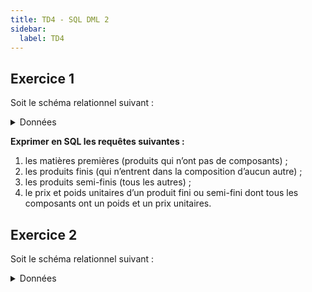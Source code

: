 ```yaml
---
title: TD4 - SQL DML 2
sidebar:
  label: TD4
---
```



## Exercice 1

Soit le schéma relationnel suivant :


<ProduitsDB />


<details>
    <summary>Données</summary>

    <DBproduit />

</details>

**Exprimer en SQL les requêtes suivantes :**

1. les matières premières (produits qui n’ont pas de composants) ;
2. les produits finis (qui n’entrent dans la composition d’aucun autre) ;
3. les produits semi-finis (tous les autres) ;
4. le prix et poids unitaires d’un produit fini ou semi-fini dont tous les composants ont un poids et un prix unitaires.

## Exercice 2

Soit le schéma relationnel suivant :


<Personnes />

<details>
    <summary>Données</summary>
<Table
  sqliteDB="public/sample/personnes.sqlite"
  title="Personnes"
  query={`
SELECT * 
FROM Personnes
`}
/>

</details>

**Quels sont les personnes qui ont le même responsable que p4 ?**

## Exercice 3

En reprendant le schéma relationnel de la base de données fil rouge :


<TextDB />


<details>
  <summary>Données de la base</summary>

  <DBecommerce2 />
</details>

Répondez aux questions suivantes :

1. Calculer le montant de chaque détail de commande du client numéro 1

2. Calculer le montant commandé des produits `Pantalon`

3. Afficher le total et la moyenne des comptes des clients, ainsi que le nombre de clients, selon chacune des classifications suivantes :
    (a) par catégorie, (b) par ville, (c) par catégorie dans chaque ville.

6. Combien y a-t-il de commandes spécifiant un (ou plusieurs) produit(s) `Casquette` ?

7. Compléter le fragment suivant de manière à former une requête valide :

```sql
    SELECT categorie, numeroProduit, SUM(quantite*prix)
    FROM ...
```

8. Calculer le montant dû par chaque client. _Dans ce calcul, on ne prend en compte que le montant des commandes. Attention aux clients qui n’ont pas passé de commandes, ils devraient apparaître avec un montant nul._

9. Calculer le montant dû par les clients de chaque ville. _Dans ce calcul, on ne prend en compte que le montant des commandes. Attention aux villes dans lesquelles aucun client n’a passé de commandes._

10. Calculer, par jour, le total des montants des commandes. _Suggestion : Regroupement par date_

11. On suppose que le concepteur de la base de données n’a pas trouvé utile d’imposer un identifiant primaire sur la table `Produits`
    
    Il se pourrait donc que plusieurs lignes de la table `Produits` aient la même valeur pour le _numéro_ de produit (ce qui déroge au principe d’unicité des bases de données relationnelles...)

    (a) Ecrire une requête qui recherche les valeurs de `numero` présentes en plus d’un exemplaire.

    (b) Ecrire une requête qui indique combien de valeurs de `numero` sont présentes en plus d’un exemplaire.

12. Afficher pour chaque ville, les noms des produits qui y sont commandés.

13. Afficher par ville, et pour chaque catégorie dans celle-ci, le total des montants des commandes.

14. Indiquer, pour chaque ville, les catégories de clients qui n’y sont pas représentées
    _Suggestion: Construire l’ensemble de tous les couples (ville, categorie), possibles et en retirer ceux qui existent dans la base. Attention aux valeurs null, qui ne doivent pas être prises en compte._

15. Produire (à l’écran) une table de couples < X, Y > de clients tels que X et Y habitent dans la même ville. 
    On évitera de renseigner < X,X >, mais aussi < Y,X > si < X,Y > est déjà repris.
    
    _Suggestion. Auto-jointure de CLIENT. On évitera les couples inverse en imposant un ordre sur les valeurs de NOM (p.ex. X < Y )._

16. Afficher pour chaque client, le nombre de commandes, le nombre de produits commandés et le nombre de détails. 
    On se limite aux clients qui ont passé au moins une commande. 
    
    _Suggestion : il s’agit d’une requête basée sur des groupements multi-niveaux._

18. Afficher, pour chaque ville et pour chaque catégorie :

    (a) le nombre de commandes passées par les clients de cette ville et de cette catégorie

    (b) le montant total de ces commandes.

19. Calculer le nombre moyen de produits par commande. De même le nombre moyen de commandes par client, par ville ou par catégorie.
    
    _Remarque: Il n’est pas possible de demander directement la moyenne d’une somme. Suggestion : Construction et interrogation d’une vue ou calcul de la moyenne dans le `FROM`._

20. Quel est, pour chaque ville, le nombre moyen de commandes par client.

22. Ecrire une requête SQL qui donne, pour chaque produit, le nombre de produits qui ont été commandés le 30/06/2024.

23. Donner pour chaque ville dans laquelle se trouve au moins un client de catégorie `C1` la liste des produits `Pantalon` qu’on y a commandés.

24. Donner pour chaque produit la liste des villes dans lesquelles ce produit est commandé en plus de 2 unités au total pour la ville.
    _Suggestion : Un produit est intéressant si le nombre de villes dans lesquelles il est commandé est supérieur ou égal à 2._

25. Afficher, pour chaque ville, les produits qu’on y commande et qui sont aussi commandés dans au moins une autre ville.

27. Calculer, pour chaque ville, le nombre de catégories distinctes.
